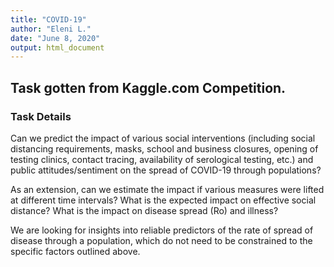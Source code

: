 ```yaml
---
title: "COVID-19"
author: "Eleni L."
date: "June 8, 2020"
output: html_document
---
```


## Task gotten from Kaggle.com Competition.
### Task Details
<p> Can we predict the impact of various social interventions (including social distancing requirements, masks, school and business closures, opening of testing clinics, contact tracing, availability of serological testing, etc.) and public attitudes/sentiment on the spread of COVID-19 through populations?</p>

<p> As an extension, can we estimate the impact if various measures were lifted at different time intervals? What is the expected impact on effective social distance? What is the impact on disease spread (Ro) and illness? </p> 

<p> We are looking for insights into reliable predictors of the rate of spread of disease through a population, which do not need to be constrained to the specific factors outlined above. </p>